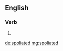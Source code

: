 ==English==

===Verb===
{{head|en|verb form}}

# {{en-past of|spoliate}}

[[de:spoliated]]
[[mg:spoliated]]